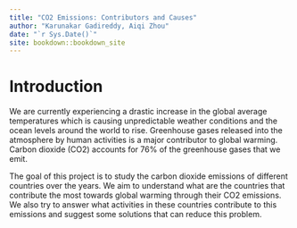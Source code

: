 ```yaml
--- 
title: "CO2 Emissions: Contributors and Causes"
author: "Karunakar Gadireddy, Aiqi Zhou"
date: "`r Sys.Date()`"
site: bookdown::bookdown_site
---
```


# Introduction

We are currently experiencing a drastic increase in the global average temperatures which is causing unpredictable weather conditions and the ocean levels around the world to rise. Greenhouse gases released into the atmosphere by human activities is a major contributor to global warming. Carbon dioxide (CO2) accounts for 76% of the greenhouse gases that we emit. 

The goal of this project is to study the carbon dioxide emissions of different countries over the years. We aim to understand what are the countries that contribute the most towards global warming through their CO2 emissions. We also try to answer what activities in these countries contribute to this emissions and suggest some solutions that can reduce this problem.

